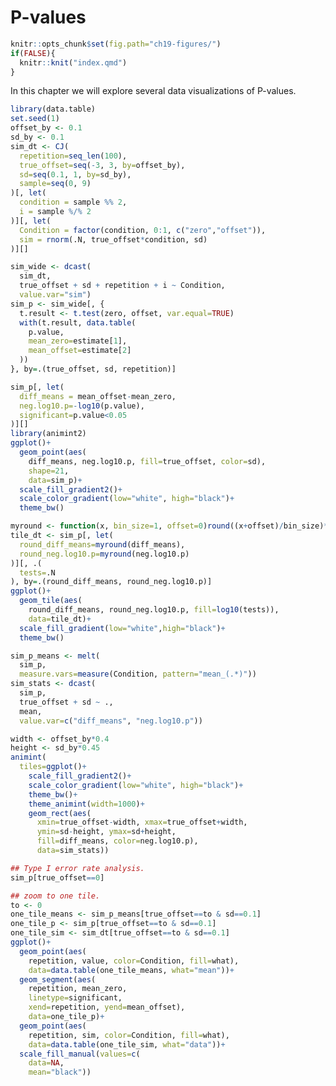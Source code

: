 # P-values

```r
knitr::opts_chunk$set(fig.path="ch19-figures/")
if(FALSE){
  knitr::knit("index.qmd")
}
```

In this chapter we will explore several data visualizations of P-values.

```r
library(data.table)
set.seed(1)
offset_by <- 0.1
sd_by <- 0.1
sim_dt <- CJ(
  repetition=seq_len(100),
  true_offset=seq(-3, 3, by=offset_by),
  sd=seq(0.1, 1, by=sd_by),
  sample=seq(0, 9)
)[, let(
  condition = sample %% 2,
  i = sample %/% 2
)][, let(
  Condition = factor(condition, 0:1, c("zero","offset")),
  sim = rnorm(.N, true_offset*condition, sd)
)][]

sim_wide <- dcast(
  sim_dt,
  true_offset + sd + repetition + i ~ Condition,
  value.var="sim")
sim_p <- sim_wide[, {
  t.result <- t.test(zero, offset, var.equal=TRUE)
  with(t.result, data.table(
    p.value,
    mean_zero=estimate[1],
    mean_offset=estimate[2]
  ))
}, by=.(true_offset, sd, repetition)]

sim_p[, let(
  diff_means = mean_offset-mean_zero,
  neg.log10.p=-log10(p.value),
  significant=p.value<0.05
)][]
library(animint2)
ggplot()+
  geom_point(aes(
    diff_means, neg.log10.p, fill=true_offset, color=sd),
    shape=21,
    data=sim_p)+
  scale_fill_gradient2()+
  scale_color_gradient(low="white", high="black")+
  theme_bw()

myround <- function(x, bin_size=1, offset=0)round((x+offset)/bin_size)*bin_size
tile_dt <- sim_p[, let(
  round_diff_means=myround(diff_means),
  round_neg.log10.p=myround(neg.log10.p)
)][, .(
  tests=.N
), by=.(round_diff_means, round_neg.log10.p)]
ggplot()+
  geom_tile(aes(
    round_diff_means, round_neg.log10.p, fill=log10(tests)),
    data=tile_dt)+
  scale_fill_gradient(low="white",high="black")+
  theme_bw()

sim_p_means <- melt(
  sim_p,
  measure.vars=measure(Condition, pattern="mean_(.*)"))
sim_stats <- dcast(
  sim_p,
  true_offset + sd ~ .,
  mean,
  value.var=c("diff_means", "neg.log10.p"))

width <- offset_by*0.4
height <- sd_by*0.45
animint(
  tiles=ggplot()+
    scale_fill_gradient2()+
    scale_color_gradient(low="white", high="black")+
    theme_bw()+
    theme_animint(width=1000)+
    geom_rect(aes(
      xmin=true_offset-width, xmax=true_offset+width,
      ymin=sd-height, ymax=sd+height,
      fill=diff_means, color=neg.log10.p),
      data=sim_stats))

## Type I error rate analysis.
sim_p[true_offset==0]

## zoom to one tile.
to <- 0
one_tile_means <- sim_p_means[true_offset==to & sd==0.1]
one_tile_p <- sim_p[true_offset==to & sd==0.1]
one_tile_sim <- sim_dt[true_offset==to & sd==0.1]
ggplot()+
  geom_point(aes(
    repetition, value, color=Condition, fill=what),
    data=data.table(one_tile_means, what="mean"))+
  geom_segment(aes(
    repetition, mean_zero,
    linetype=significant,
    xend=repetition, yend=mean_offset),
    data=one_tile_p)+
  geom_point(aes(
    repetition, sim, color=Condition, fill=what),
    data=data.table(one_tile_sim, what="data"))+
  scale_fill_manual(values=c(
    data=NA,
    mean="black"))
```
